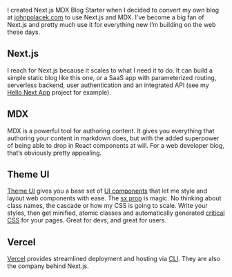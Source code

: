 I created Next.js MDX Blog Starter when I decided to convert my own blog at [johnpolacek.com](http://johnpolacek.com/) to use Next.js and MDX. I've become a big fan of Next.js and pretty much use it for everything new I’m building on the web these days.

## Next.js

I reach for Next.js because it scales to what I need it to do. It can build a simple static blog like this one, or a SaaS app with parameterized routing, serverless backend, user authentication and an integrated API (see my [Hello Next App](https://hellonextapp.com/) project for example).

## MDX

MDX is a powerful tool for authoring content. It gives you everything that authoring your content in markdown does, but with the added superpower of being able to drop in React components at will. For a web developer blog, that’s obviously pretty appealing.

## Theme UI

[Theme UI](https://theme-ui.com/home/) gives you a base set of [UI components](https://theme-ui.com/components) that let me style and layout web components with ease. The [sx prop](https://theme-ui.com/sx-prop) is magic. No thinking about class names, the cascade or how my CSS is going to scale. Write your styles, then get minified, atomic classes and automatically generated [critical CSS](https://web.dev/extract-critical-css/) for your pages. Great for devs, and great for users.

## Vercel

[Vercel](https://vercel.com/) provides streamlined deployment and hosting via [CLI](https://vercel.com/docs/cli#getting-started). They are also the company behind Next.js.